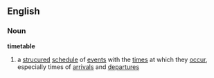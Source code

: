 ==English==
===Noun===
{{wikipedia}}
'''timetable'''
# a [[strucure]]d [[schedule]] of [[event]]s with the [[time]]s at which they [[occur]], especially times of [[arrival]]s and [[departure]]s